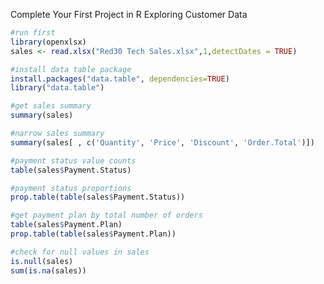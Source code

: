 Complete Your First Project in R
Exploring Customer Data

```{r}
#run first
library(openxlsx)
sales <- read.xlsx("Red30 Tech Sales.xlsx",1,detectDates = TRUE)
```

```{r}
#install data table package
install.packages("data.table", dependencies=TRUE)
library("data.table")
```

```{r}
#get sales summary
summary(sales)
```


```{r}
#narrow sales summary
summary(sales[ , c('Quantity', 'Price', 'Discount', 'Order.Total')])
```

```{r}
#payment status value counts
table(sales$Payment.Status)
```

```{r}
#payment status proportions
prop.table(table(sales$Payment.Status))
```

```{r}
#get payment plan by total number of orders
table(sales$Payment.Plan)
prop.table(table(sales$Payment.Plan))
```

```{r}
#check for null values in sales
is.null(sales)
sum(is.na(sales))
```

